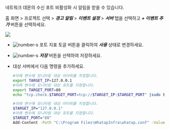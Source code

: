 네트워크 데몬의 수신 포트 비활성화 시 알림을 받을 수 있습니다.

홈 화면 > 프로젝트 선택 > ***경고 알림*** > ***이벤트 설정*** > ***서버*** 탭을 선택하고 ***+ 이벤트 추가*** 버튼을 선택하세요.

![](/img/server-adf-tcp-port.png)

* ![number-s](/img/number-01.png) 포트 지표 토글 버튼을 클릭하여 ***사용*** 상태로 변경하세요.
* ![number-s](/img/number-02.png) ***저장*** 버튼을 선택하여 저장하세요.
* 대상 서버에서 다음 명령을 추가하세요. 
    <Tabs>
    <TabItem value="lxst" label="Linux Shell">

    ```bash title=SH
    #아래 변수에 모니터링 대상 아이피를 지정합니다.
    export TARGET_IP=127.0.0.1
    #아래 변수에 모니터링 대상 포트를 지정합니다.
    export TARGET_PORT=80
    echo "tcp.check.$TARGET_PORT=tcp://$TARGET_IP:$TARGET_PORT" |sudo tee -a /usr/whatap/infra/conf/whatap.conf
    ```

    </TabItem>
    <TabItem value="wpst" label="Windows Powershell">

    ```bash title=SH
    #아래 변수에 모니터링 대상 아이피를 지정합니다.
    $TARGET_IP="127.0.0.1"
    #아래 변수에 모니터링 대상 포트를 지정합니다.
    $TARGET_PORT="80"
    Add-Content -Path "C:\Program Files\WhatapInfra\whatap.conf" -Value "tcp.check.$TARGET_PORT=tcp://$TARGET_IP:$TARGET_PORT"
    ```
    
    </TabItem>
    </Tabs>


<!-- 데몬형 프로세스가 bind 해서 사용하는 listen 포트가 접속이 안되면 알림을 받을 수 있습니다. -->